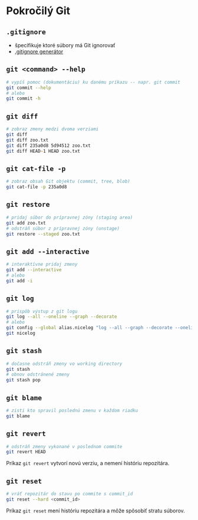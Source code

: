 # Pokročilý Git

## `.gitignore`
- špecifikuje ktoré súbory má Git ignorovať
- [.gitignore generátor](https://www.toptal.com/developers/gitignore)

## `git <command> --help`

```zsh
# vypíš pomoc (dokumentáciu) ku danému príkazu -- napr. git commit
git commit --help 
# alebo 
git commit -h
```


## `git diff`
```zsh
# zobraz zmeny medzi dvoma verziami
git diff
git diff zoo.txt
git diff 235a0d8 5d94512 zoo.txt
git diff HEAD~1 HEAD zoo.txt
```


## `git cat-file -p`
```zsh
# zobraz obsah Git objektu (commit, tree, blob)
git cat-file -p 235a0d8
```


## `git restore`
```zsh
# pridaj súbor do prípravnej zóny (staging area)
git add zoo.txt
# odstráň súbor z prípravnej zóny (unstage)
git restore --staged zoo.txt
```


## `git add --interactive`
```zsh
# interaktívne pridaj zmeny
git add --interactive 
# alebo
git add -i
```

## `git log`
```zsh
# prispôb výstup z git logu 
git log --all --oneline --graph --decorate
# alebo
git config --global alias.nicelog "log --all --graph --decorate --oneline"
git nicelog
```


## `git stash`
```zsh
# dočasne odstráň zmeny vo working directory
git stash
# obnov odstránené zmeny
git stash pop
```


## `git blame`
```zsh
# zisti kto spravil poslednú zmenu v každom riadku
git blame
```

## `git revert`
```zsh
# odstráň zmeny vykonané v poslednom commite
git revert HEAD
```

::: {.myinfo}
Príkaz `git revert` vytvorí novú verziu, a nemení históriu repozitára. 
:::

## `git reset`

```zsh
# vráť repozitár do stavu po commite s commit_id
git reset --hard <commit_id>
```

::: {.warning}
Príkaz `git reset` mení históriu repozitára a môže spôsobiť stratu súborov.
::: 